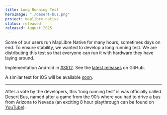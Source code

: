 ```yaml
---
title: Long Running Test
heroImage: "./desert-bus.png"
project: maplibre-native
status: released
released: August 2025
---
```


Some of our users run MapLibre Native for many hours, sometimes days on end. To ensure stability, we wanted to develop a long running test. We are distributing this test so that everyone can run it with hardware they have laying around.

Implementation Android in [#3512](https://github.com/maplibre/maplibre-native/pull/3512). See the [latest releases](https://github.com/maplibre/maplibre-native/releases?q=android-testapp&expanded=true) on GitHub. 

A similar test for iOS will be available [soon](https://github.com/maplibre/maplibre-native/pull/3592).

---

After a vote by the developers, this ‘long running test’ is was officially called Desert Bus, named after a game from the 90’s where you had to drive a bus from Arizona to Nevada (an exciting 8 hour playthrough can be found on [YouTube](https://www.youtube.com/watch?v=2LtiHla1dNg)).
